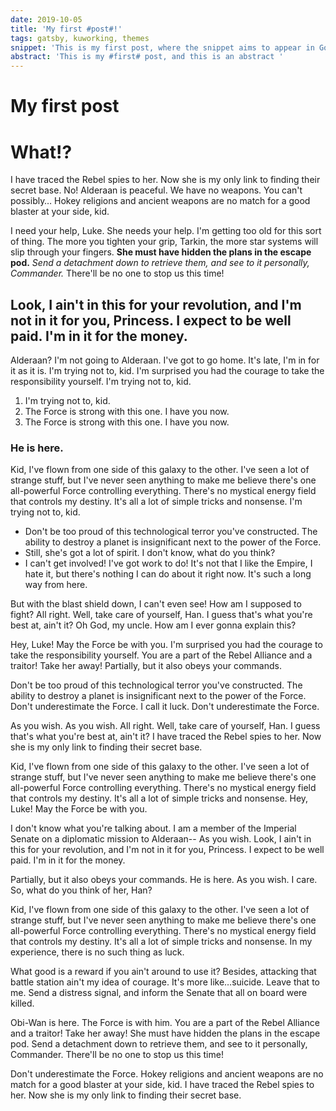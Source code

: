 ```yaml
---
date: 2019-10-05
title: 'My first #post#!'
tags: gatsby, kuworking, themes
snippet: 'This is my first post, where the snippet aims to appear in Google'
abstract: 'This is my #first# post, and this is an abstract '
---
```



# My first post

# What!?

I have traced the Rebel spies to her. Now she is my only link to finding their secret base. No! Alderaan is peaceful. We have no weapons. You can't possibly… Hokey religions and ancient weapons are no match for a good blaster at your side, kid.

I need your help, Luke. She needs your help. I'm getting too old for this sort of thing. The more you tighten your grip, Tarkin, the more star systems will slip through your fingers. __She must have hidden the plans in the escape pod.__ *Send a detachment down to retrieve them, and see to it personally, Commander.* There'll be no one to stop us this time!

## Look, I ain't in this for your revolution, and I'm not in it for you, Princess. I expect to be well paid. I'm in it for the money.

Alderaan? I'm not going to Alderaan. I've got to go home. It's late, I'm in for it as it is. I'm trying not to, kid. I'm surprised you had the courage to take the responsibility yourself. I'm trying not to, kid.

1. I'm trying not to, kid.
2. The Force is strong with this one. I have you now.
3. The Force is strong with this one. I have you now.

### He is here.

Kid, I've flown from one side of this galaxy to the other. I've seen a lot of strange stuff, but I've never seen anything to make me believe there's one all-powerful Force controlling everything. There's no mystical energy field that controls my destiny. It's all a lot of simple tricks and nonsense. I'm trying not to, kid.

* Don't be too proud of this technological terror you've constructed. The ability to destroy a planet is insignificant next to the power of the Force.
* Still, she's got a lot of spirit. I don't know, what do you think?
* I can't get involved! I've got work to do! It's not that I like the Empire, I hate it, but there's nothing I can do about it right now. It's such a long way from here.

But with the blast shield down, I can't even see! How am I supposed to fight? All right. Well, take care of yourself, Han. I guess that's what you're best at, ain't it? Oh God, my uncle. How am I ever gonna explain this?

Hey, Luke! May the Force be with you. I'm surprised you had the courage to take the responsibility yourself. You are a part of the Rebel Alliance and a traitor! Take her away! Partially, but it also obeys your commands.

Don't be too proud of this technological terror you've constructed. The ability to destroy a planet is insignificant next to the power of the Force. Don't underestimate the Force. I call it luck. Don't underestimate the Force.

As you wish. As you wish. All right. Well, take care of yourself, Han. I guess that's what you're best at, ain't it? I have traced the Rebel spies to her. Now she is my only link to finding their secret base.

Kid, I've flown from one side of this galaxy to the other. I've seen a lot of strange stuff, but I've never seen anything to make me believe there's one all-powerful Force controlling everything. There's no mystical energy field that controls my destiny. It's all a lot of simple tricks and nonsense. Hey, Luke! May the Force be with you.

I don't know what you're talking about. I am a member of the Imperial Senate on a diplomatic mission to Alderaan-- As you wish. Look, I ain't in this for your revolution, and I'm not in it for you, Princess. I expect to be well paid. I'm in it for the money.

Partially, but it also obeys your commands. He is here. As you wish. I care. So, what do you think of her, Han?

Kid, I've flown from one side of this galaxy to the other. I've seen a lot of strange stuff, but I've never seen anything to make me believe there's one all-powerful Force controlling everything. There's no mystical energy field that controls my destiny. It's all a lot of simple tricks and nonsense. In my experience, there is no such thing as luck.

What good is a reward if you ain't around to use it? Besides, attacking that battle station ain't my idea of courage. It's more like…suicide. Leave that to me. Send a distress signal, and inform the Senate that all on board were killed.

Obi-Wan is here. The Force is with him. You are a part of the Rebel Alliance and a traitor! Take her away! She must have hidden the plans in the escape pod. Send a detachment down to retrieve them, and see to it personally, Commander. There'll be no one to stop us this time!

Don't underestimate the Force. Hokey religions and ancient weapons are no match for a good blaster at your side, kid. I have traced the Rebel spies to her. Now she is my only link to finding their secret base.
